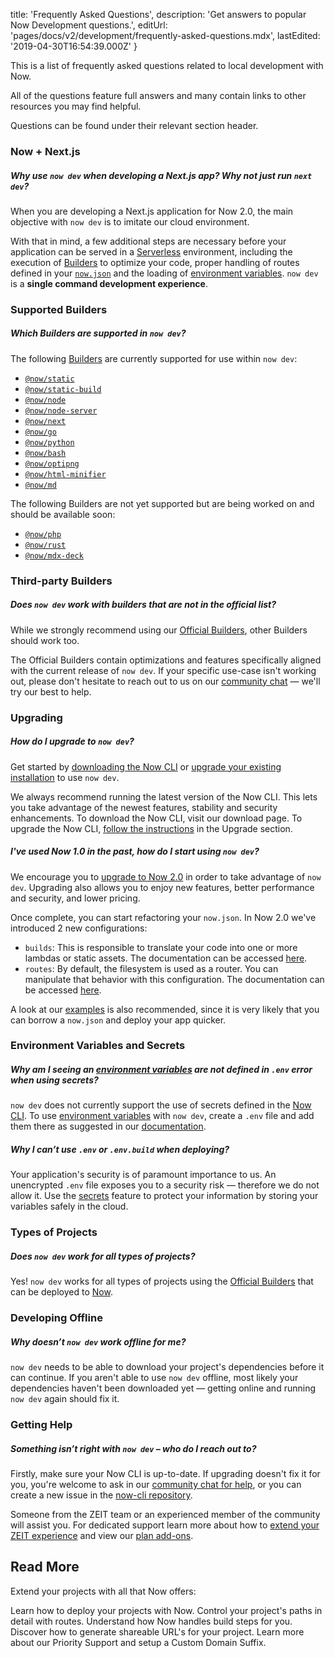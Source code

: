 
  title: 'Frequently Asked Questions',
  description: 'Get answers to popular Now Development questions.',
  editUrl: 'pages/docs/v2/development/frequently-asked-questions.mdx',
  lastEdited: '2019-04-30T16:54:39.000Z'
}

This is a list of frequently asked questions related to local development with Now.

All of the questions feature full answers and many contain links to other resources you may find helpful.

Questions can be found under their relevant section header.

### Now + Next.js

##### Why use `now dev` when developing a Next.js app? Why not just run `next dev`?

When you are developing a Next.js application for Now 2.0, the main objective with `now dev` is to imitate our cloud environment.

With that in mind, a few additional steps are necessary before your application can be served in a [Serverless](/docs/v2/deployments/concepts/lambdas/) environment, including the execution of [Builders](/docs/v2/deployments/builders/overview) to optimize your code, proper handling of routes defined in your [`now.json`](/docs/v2/deployments/configuration/) and the loading of [environment variables](/docs/v2/development/environment-variables). `now dev` is a **single command development experience**.

### Supported Builders

##### Which Builders are supported in `now dev`?

The following [Builders](/docs/v2/deployments/builders/overview) are currently supported for use within `now dev`:

- [`@now/static`](docs/v2/deployments/official-builders/static-now-static)
- [`@now/static-build`](/docs/v2/deployments/official-builders/static-build-now-static-build/)
- [`@now/node`](/docs/v2/deployments/official-builders/node-js-now-node/)
- [`@now/node-server`](/docs/v2/deployments/official-builders/node-js-server-now-node-server/)
- [`@now/next`](/docs/v2/deployments/official-builders/next-js-now-next/)
- [`@now/go`](/docs/v2/deployments/official-builders/go-now-go/)
- [`@now/python`](/docs/v2/deployments/official-builders/python-now-python/)
- [`@now/bash`](/docs/v2/deployments/official-builders/bash-now-bash/)
- [`@now/optipng`](/docs/v2/deployments/official-builders/optipng-now-optipng/)
- [`@now/html-minifier`](/docs/v2/deployments/official-builders/html-minifier-now-html-minifier/)
- [`@now/md`](/docs/v2/deployments/official-builders/markdown-now-md/)

The following Builders are not yet supported but are being worked on and should be available soon:

- [`@now/php`](/docs/v2/deployments/official-builders/php-now-php/)
- [`@now/rust`](/docs/v2/deployments/official-builders/now-rust/)
- [`@now/mdx-deck`](/docs/v2/deployments/official-builders/mdx-deck-now-mdx-deck/)

### Third-party Builders

##### Does `now dev` work with builders that are not in the official list?

While we strongly recommend using our [Official Builders](/docs/v2/deployments/builders/overview), other Builders should work too.

The Official Builders contain optimizations and features specifically aligned with the current release of `now dev`. If your specific use-case isn't working out, please don't hesitate to reach out to us on our [community chat](https://zeit.co/chat) — we'll try our best to help.

### Upgrading

##### How do I upgrade to `now dev`?

Get started by [downloading the Now CLI](/docs/v2/getting-started/installation/#now-cli) or [upgrade your existing installation](/guides/updating-now-cli/) to use `now dev`.

We always recommend running the latest version of the Now CLI. This lets you take advantage of the newest features, stability and security enhancements. To download the Now CLI, visit our download page. To upgrade the Now CLI, [follow the instructions](/guides/updating-now-cli/) in the Upgrade section.

##### I've used Now 1.0 in the past, how do I start using `now dev`?

We encourage you to [upgrade to Now 2.0](/docs/v2/platform/upgrade-to-2-0) in order to take advantage of `now dev`. Upgrading also allows you to enjoy new features, better performance and security, and lower pricing.

Once complete, you can start refactoring your `now.json`. In Now 2.0 we've introduced 2 new configurations:

- `builds`: This is responsible to translate your code into one or more lambdas or static assets. The documentation can be accessed [here](/docs/v2/deployments/configuration/#builds).
- `routes`: By default, the filesystem is used as a router. You can manipulate that behavior with this configuration. The documentation can be accessed [here](/docs/v2/deployments/configuration/#routes).

A look at our [examples](https://github.com/zeit/now-examples) is also recommended, since it is very likely that you can borrow a `now.json` and deploy your app quicker.

### Environment Variables and Secrets

##### Why am I seeing an [environment variables](/docs/v2/development/environment-variables) are not defined in `.env` error when using secrets?

`now dev` does not currently support the use of secrets defined in the [Now CLI](/docs/v2/getting-started/installation/#now-cli). To use [environment variables](/docs/v2/development/environment-variables) with `now dev`, create a `.env` file and add them there as suggested in our [documentation](/docs/v2/development/environment-variables).

##### Why I can’t use `.env` or `.env.build` when deploying?

Your application's security is of paramount importance to us. An unencrypted `.env` file exposes you to a security risk — therefore we do not allow it. Use the [secrets](/docs/v2/deployments/environment-variables-and-secrets/) feature to protect your information by storing your variables safely in the cloud.

### Types of Projects

##### Does `now dev` work for all types of projects?

Yes! `now dev` works for all types of projects using the [Official Builders](/docs/v2/deployments/builders/overview) that can be deployed to [Now](http://now.sh).

### Developing Offline

##### Why doesn’t `now dev` work offline for me?

`now dev` needs to be able to download your project's dependencies before it can continue. If you aren't able to use `now dev` offline, most likely your dependencies haven't been downloaded yet — getting online and running `now dev` again should fix it.

### Getting Help

##### Something isn’t right with `now dev` – who do I reach out to?

Firstly, make sure your Now CLI is up-to-date. If upgrading doesn't fix it for you, you're welcome to ask in our [community chat for help](https://zeit.co/chat), or you can create a new issue in the [now-cli repository](https://github.com/zeit/now-cli).

Someone from the ZEIT team or an experienced member of the community will assist you. For dedicated support learn more about how to [extend your ZEIT experience](https://zeit.co/blog/add-ons) and view our [plan add-ons](https://zeit.co/pricing#addons).

## Read More

Extend your projects with all that Now offers:

<Card title="Deployment" href="/docs/v2/deployments/basics">
  Learn how to deploy your projects with Now.
</Card>

<Card title="Routes" href="/docs/v2/deployments/routes">
  Control your project's paths in detail with routes.
</Card>

<Card title="Builds" href="/docs/v2/deployments/builds">
  Understand how Now handles build steps for you.
</Card>

<Card title="Aliases" href="/docs/v2/domains-and-aliases/aliasing-a-deployment">
  Discover how to generate shareable URL's for your project.
</Card>

<Card title="Support" href="/support">
  Learn more about our Priority Support and setup a Custom Domain Suffix.
</Card>

